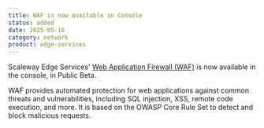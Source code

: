 ```yaml
---
title: WAF is now available in Console
status: added
date: 2025-05-16
category: network
product: edge-services
---
```


Scaleway Edge Services' [Web Application Firewall (WAF)](/reference-content/understanding-waf) is now available in the console, in Public Beta.

WAF provides automated protection for web applications against common threats and vulnerabilities, including SQL injection, XSS, remote code execution, and more. It is based on the OWASP Core Rule Set to detect and block malicious requests.

